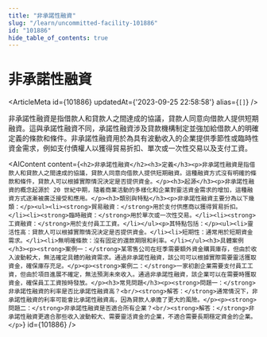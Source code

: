 ```yaml
---
title: "非承諾性融資"
slug: "/learn/uncommitted-facility-101886"
id: "101886"
hide_table_of_contents: true
---
```



# 非承諾性融資

<ArticleMeta id={101886} updatedAt={'2023-09-25 22:58:58'} alias={`[]`} />
<div className='border-solid border-b border-t-0 my-4 border-[var(--ifm-color-gray-300)]' />

非承諾性融資是指借款人和貸款人之間達成的協議，貸款人同意向借款人提供短期融資。這與承諾性融資不同，承諾性融資涉及貸款機構制定並強加給借款人的明確定義的條款和條件。非承諾性融資用於為具有波動收入的企業提供季節性或臨時性資金需求，例如支付債權人以獲得貿易折扣、單次或一次性交易以及支付工資。

<AIContent content={`<h2>非承諾性融資</h2><h3>定義</h3><p>非承諾性融資是指借款人和貸款人之間達成的協議，貸款人同意向借款人提供短期融資。這種融資方式沒有明確的條款和條件，貸款人可以根據實際情況決定是否提供資金。</p><h3>起源</h3><p>非承諾性融資的概念起源於 20 世紀中期，隨着商業活動的多樣化和企業對靈活資金需求的增加，這種融資方式逐漸被廣泛接受和應用。</p><h3>類別與特點</h3><p>非承諾性融資主要分為以下幾類：</p><ul><li><strong>貿易融資：</strong>用於支付供應商以獲得貿易折扣。</li><li><strong>臨時融資：</strong>用於單次或一次性交易。</li><li><strong>工資融資：</strong>用於支付員工工資。</li></ul><p>其特點包括：</p><ul><li>靈活性高：貸款人可以根據實際情況決定是否提供資金。</li><li>短期性：通常用於短期資金需求。</li><li>無明確條款：沒有固定的還款期限和利率。</li></ul><h3>具體案例</h3><p><strong>案例一：</strong>某零售公司在旺季需要額外資金購買庫存，但由於收入波動較大，無法確定具體的融資需求。通過非承諾性融資，該公司可以根據實際需要靈活獲取資金，確保庫存充足。</p><p><strong>案例二：</strong>一家初創企業需要支付員工工資，但由於項目進展不確定，無法預測未來收入。通過非承諾性融資，該企業可以在需要時獲取資金，確保員工工資按時發放。</p><h3>常見問題</h3><p><strong>問題一：</strong>非承諾性融資的利率是否比承諾性融資高？<br/><strong>解答：</strong>通常情況下，非承諾性融資的利率可能會比承諾性融資高，因為貸款人承擔了更大的風險。</p><p><strong>問題二：</strong>非承諾性融資是否適合所有企業？<br/><strong>解答：</strong>非承諾性融資更適合那些收入波動較大、需要靈活資金的企業，不適合需要長期穩定資金的企業。</p>`} id={101886} />
